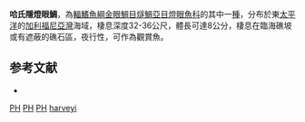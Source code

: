 {{Speciesbox 
| taxon = Phthanophaneron harveyi
| status = DD
| status_system = IUCN3.1
| authority = [[Rosenblatt|Rosenblatt]] & [[Montgomery|Montgomery]], 1976
| synonyms = * ''Kryptophanaron harveyi''<br /><small>Rosenblatt & Montgomery, 1976</small>
}}
'''哈氏隱燈眼鯛'''，為[[輻鰭魚綱|輻鰭魚綱]][[金眼鯛目|金眼鯛目]][[燧鯛亞目|燧鯛亞目]][[燈眼魚科|燈眼魚科]]的其中一[[種|種]]，分布於東[[太平洋|太平洋]]的[[加利福尼亞灣|加利福尼亞灣]]海域，棲息深度32-36公尺，體長可達8公分，棲息在臨海礁坡或有遮蔽的礁石區，夜行性，可作為觀賞魚。

== 参考文献 ==
{{reflist}}
*{{FishBase_species|genus=Phthanophaneron|species=harveyi|year=2012|month=7}}

{{Taxonbar}}

[[Category:IUCN红色名录数据缺乏物种|PH]]
[[Category:1976年描述的鱼类|PH]]
[[Category:觀賞魚|PH]]
[[Category:燈眼魚屬|harveyi]]